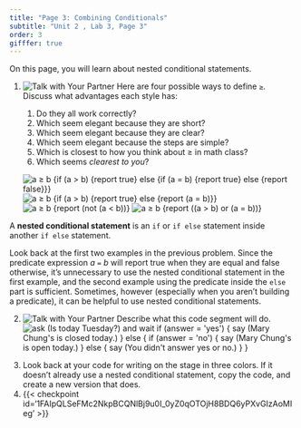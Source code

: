 ```yaml
---
title: "Page 3: Combining Conditionals"
subtitle: "Unit 2 , Lab 3, Page 3"
order: 3
gifffer: true
---
```


::: learn
On this page, you will learn about nested conditional statements.
:::

::: forYouToDo
<ol>

<li>



<img src="/img/icons/talk-with-your-partner-mini.png" title="Talk with Your Partner" alt="Talk with Your Partner" class="inline"/> Here are four possible ways to define `≥`. Discuss what advantages each style has: <br />

<ol>

<li>Do they all work correctly?</li>

<li>Which seem elegant because they are short?</li>

<li>Which seem elegant because they are clear?</li>

<li>Which seem elegant because the steps are simple?</li>

<li>Which is closest to how you think about ≥ in math class?</li>

<li>Which seems <em>clearest to you</em>?</li>

</ol>

<img src="/img/2-complexity/ge-ifelseelse.png" title="a ≥ b {if (a &gt; b) {report true} else {if (a = b) {report true} else {report false}}}" alt="a ≥ b {if (a &gt; b) {report true} else {if (a = b) {report true} else {report false}}}" class="ms-4"/> <img src="/img/2-complexity/ge-ifelse.png" title="a ≥ b {if (a &gt; b) {report true} else {report (a = b)}}" alt="a ≥ b {if (a &gt; b) {report true} else {report (a = b)}}" class="ms-4"/> <img src="/img/2-complexity/ge-notless.png" title="a ≥ b {report (not (a &lt; b))}" alt="a ≥ b {report (not (a &lt; b))}" class="ms-4"/> <img src="/img/2-complexity/ge-or.png" title="a ≥ b {report ((a &gt; b) or (a = b))}" alt="a ≥ b {report ((a &gt; b) or (a = b))}" class="ms-4"/>

</li>

</ol>
:::

::: vocabBig


A **nested conditional statement** is an `if` or `if else` statement inside another `if else` statement.
:::

Look back at the first two examples in the previous problem. Since the predicate expression <var>a</var> `=` <var>b</var> will report true when they are equal and false otherwise, it's unnecessary to use the nested conditional statement in the first example, and the second example using the predicate inside the `else` part is sufficient. Sometimes, however (especially when you aren't building a predicate), it can be helpful to use nested conditional statements.

::: forYouToDo
<ol start="2">

<li>



<img src="/img/icons/talk-with-your-partner.png" title="Talk with Your Partner" alt="Talk with Your Partner" class="float-end"/> Describe what this code segment will do.<br /> <img src="/img/2-complexity/is-today-tuesday.png" title="ask (Is today Tuesday?) and wait
if (answer = &apos;yes&apos;)
{
say (Mary Chung&apos;s is closed today.)
}
else
{
if (answer = &apos;no&apos;)
{
say (Mary Chung&apos;s is open today.)
} else {
say (You didn&apos;t answer yes or no.)
}
}" alt="ask (Is today Tuesday?) and wait
if (answer = &apos;yes&apos;)
{
say (Mary Chung&apos;s is closed today.)
}
else
{
if (answer = &apos;no&apos;)
{
say (Mary Chung&apos;s is open today.)
}
else
{
say (You didn&apos;t answer yes or no.)
}
}" class="ms-4"/>

</li>



<li>Look back at your code for writing on the stage in three colors. If it doesn't already use a nested conditional statement, copy the code, and create a new version that does.</li>

<li> {{< checkpoint id='1FAIpQLSeFMc2NkpBCQNlBj9u0I_0yZ0qOTOjH8BDQ6yPXvGIzAoMIeg' >}}</li>

</ol>
:::
